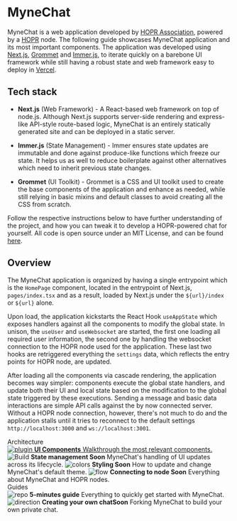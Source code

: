 
<Meta title="1. MyneChat/1. Introduction" />

<style>{`
  .subheading {
    --mediumdark: '#999999';
    font-weight: 900;
    font-size: 13px;
    color: #999;
    letter-spacing: 6px;
    line-height: 24px;
    text-transform: uppercase;
    margin-bottom: 12px;
    margin-top: 40px;
  }

  .link-list {
    display: grid;
    grid-template-columns: 1fr;
    grid-template-rows: 1fr 1fr;
    row-gap: 10px;
  }

  @media (min-width: 620px) {
    .link-list {
      row-gap: 20px;
      column-gap: 20px;
      grid-template-columns: 1fr 1fr;
    }
  }

  @media all and (-ms-high-contrast:none) {
  .link-list {
      display: -ms-grid;
      -ms-grid-columns: 1fr 1fr;
      -ms-grid-rows: 1fr 1fr;
    }
  }

  .link-item {
    display: block;
    padding: 20px 30px 20px 15px;
    border: 1px solid #00000010;
    border-radius: 5px;
    transition: background 150ms ease-out, border 150ms ease-out, transform 150ms ease-out;
    color: #333333;
    display: flex;
    align-items: flex-start;
  }

  .link-item:hover {
    border-color: #1EA7FD50;
    transform: translate3d(0, -3px, 0);
    box-shadow: rgba(0, 0, 0, 0.08) 0 3px 10px 0;
  }

  .link-item:active {
    border-color: #1EA7FD;
    transform: translate3d(0, 0, 0);
  }

  .link-item strong {
    font-weight: 700;
    display: block;
    margin-bottom: 2px;
  }
  
  .link-item img {
    height: 40px;
    width: 40px;
    margin-right: 15px;
    flex: none;
  }

  .link-item span {
    font-size: 14px;
    line-height: 20px;
  }

  .tip {
    display: inline-block;
    border-radius: 1em;
    background: #E7FDD8;
    color: #66BF3C;
    padding: 2px 8px;
    vertical-align: top;
  }
`}</style>

# MyneChat

MyneChat is a web application developed by [HOPR Association](https://hoprnet.org/),
powered by a [HOPR](https://github.com/hoprnet/hoprnet) node. The following guide
showcases MyneChat application and its most important components. The application was
developed using [Next.js](https://nextjs.org/), [Grommet](https://v2.grommet.io/) and
[Immer.js](https://github.com/immerjs/use-immer), to iterate quickly on a barebone UI
framework while still having a robust state and web framework easy to deploy in
[Vercel](https://vercel.com).

## Tech stack

* **Next.js** (Web Framework) - A React-based web framework on top of node.js. Although
Next.js supports server-side rendering and express-like API-style route-based logic,
MyneChat is an entirely statically generated site and can be deployed in a static server.

* **Immer.js** (State Management) - Immer ensures state updates are immutable and done
against produce-like functions which freeze our state. It helps us as well to reduce
boilerplate against other alternatives which need to inherit previous state changes.

* **Grommet** (UI Toolkit) - Grommet is a CSS and UI toolkit used to create the base
components of the application and enhance as needed, while still relying in basic mixins
and default classes to avoid creating all the CSS from scratch.

Follow the respective instructions below to have further understanding of the project,
and how you can tweak it to develop a HOPR-powered chat for yourself. All code is open
source under an MIT License, and can be found [here](https://github.com/hoprnet/myne-chat).

## Overview

The MyneChat application is organized by having a single entrypoint which is the `HomePage`
component, located in the entrypoint of Next.js, `pages/index.tsx` and as a result, loaded
by Next.js under the `${url}/index` or `${url}` alone.

Upon load, the application kickstarts the React Hook `useAppState` which exposes handlers
against all the components to modify the global state. In unison, the `useUser` and
`useWebsocket` are started, the first one loading all required user information, the
second one by handling the websocket connection to the HOPR node used for the application.
These last two hooks are retriggered everything the `settings` data, which reflects the
entry points for HOPR node, are updated.

After loading all the components via cascade rendering, the application becomes way simpler:
components execute the global state handlers, and update both their UI and local state based
on the modification to the global state triggered by these executions. Sending a message and
basic data interactions are simple API calls against the by now connected server. Without a
HOPR node connection, however, there's not much to do and the application stalls until it
tries to reconnect to the default settings `http://localhost:3000` and `ws://localhost:3001`.

<div className="subheading">Architecture</div>

<div className="link-list">
  <a
    className="link-item"
    href="?path=/story/1-mynechat-architecture-1-components--page"
  >
    <img src={Plugin} alt="plugin" />
    <span>
      <strong>UI Components</strong>
      Walkthrough the most relevant components.
    </span>
  </a>
  <a
    className="link-item"
    style={{ opacity: 0.4, cursor: "not-allowed", pointerEvents: "all !important" }}
  >
    <img src={StackAlt} alt="Build" />
    <span>
      <strong>State management <span className="tip">Soon</span></strong>
      MyneChat's handling of UI updates across its lifecycle.
    </span>
  </a>
  <a
    className="link-item"
    style={{ opacity: 0.4, cursor: "not-allowed", pointerEvents: "all !important" }}
  >
    <img src={Colors} alt="colors" />
    <span>
      <strong>Styling <span className="tip">Soon</span></strong>
      How to update and change MyneChat's default theme.
    </span>
  </a>
  <a
    className="link-item"
    style={{ opacity: 0.4, cursor: "not-allowed", pointerEvents: "all !important" }}
  >
    <img src={Flow} alt="flow" />
    <span>
      <strong>Connecting to node <span className="tip">Soon</span></strong>
      Everything about MyneChat and HOPR nodes.
    </span>
  </a>
</div>

<div className="subheading">Guides</div>

<div className="link-list">
  <a className="link-item">
    <img src={Repo} alt="repo" />
    <span>
      <strong>5-minutes guide</strong>
      Everything to quickly get started with MyneChat.
    </span>
  </a>
  <a className="link-item" style={{ opacity: 0.4, cursor: "not-allowed", pointerEvents: "all !important" }} >
    <img src={Direction} alt="direction" />
    <span>
      <strong>Creating your own chat<span className="tip">Soon</span></strong>
      Forking MyneChat to build your own private chat.
    </span>
  </a>
</div>
